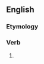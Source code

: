 ==English==

===Etymology===
{{suffix|en|stop|eth}}

===Verb===
{{head|en|verb form}}

# {{en-archaic third-person singular of|stop}}